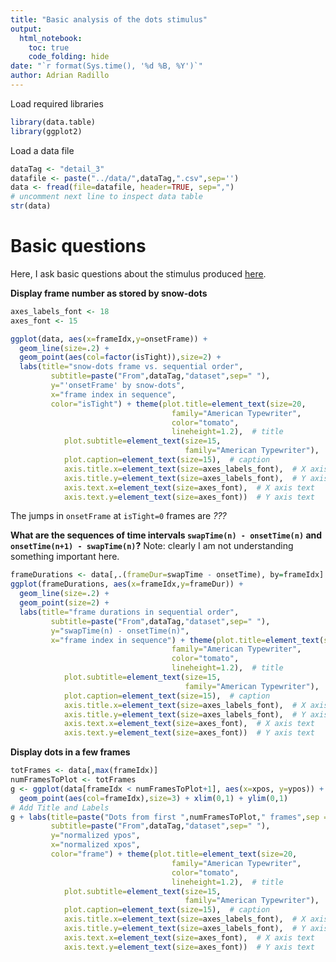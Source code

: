 ```yaml
---
title: "Basic analysis of the dots stimulus"
output:
  html_notebook:
    toc: true
    code_folding: hide
date: "`r format(Sys.time(), '%d %B, %Y')`"
author: Adrian Radillo
---
```


Load required libraries
```r
library(data.table)
library(ggplot2)
```
Load a data file
```r
dataTag <- "detail_3"
datafile <- paste("../data/",dataTag,".csv",sep='')
data <- fread(file=datafile, header=TRUE, sep=",")
# uncomment next line to inspect data table
str(data)
```
# Basic questions
Here, I ask basic questions about the stimulus produced [here](https://github.com/aernesto/dotsStimExperiments/releases).

**Display frame number as stored by snow-dots**
```r
axes_labels_font <- 18
axes_font <- 15

ggplot(data, aes(x=frameIdx,y=onsetFrame)) +
  geom_line(size=.2) +
  geom_point(aes(col=factor(isTight)),size=2) +
  labs(title="snow-dots frame vs. sequential order",
         subtitle=paste("From",dataTag,"dataset",sep=" "),
         y="'onsetFrame' by snow-dots",
         x="frame index in sequence",
         color="isTight") + theme(plot.title=element_text(size=20,
                                    family="American Typewriter",
                                    color="tomato",
                                    lineheight=1.2),  # title
            plot.subtitle=element_text(size=15,
                                       family="American Typewriter"),  # subtitle
            plot.caption=element_text(size=15),  # caption
            axis.title.x=element_text(size=axes_labels_font),  # X axis title
            axis.title.y=element_text(size=axes_labels_font),  # Y axis title
            axis.text.x=element_text(size=axes_font),  # X axis text
            axis.text.y=element_text(size=axes_font))  # Y axis text
```
The jumps in `onsetFrame` at `isTight=0` frames are *???*


**What are the sequences of time intervals `swapTime(n) - onsetTime(n)` and `onsetTime(n+1) - swapTime(n)`?**
Note: clearly I am not understanding something important here.
```r
frameDurations <- data[,.(frameDur=swapTime - onsetTime), by=frameIdx]
ggplot(frameDurations, aes(x=frameIdx,y=frameDur)) +
  geom_line(size=.2) +
  geom_point(size=2) +
  labs(title="frame durations in sequential order",
         subtitle=paste("From",dataTag,"dataset",sep=" "),
         y="swapTime(n) - onsetTime(n)",
         x="frame index in sequence") + theme(plot.title=element_text(size=20,
                                    family="American Typewriter",
                                    color="tomato",
                                    lineheight=1.2),  # title
            plot.subtitle=element_text(size=15,
                                       family="American Typewriter"),  # subtitle
            plot.caption=element_text(size=15),  # caption
            axis.title.x=element_text(size=axes_labels_font),  # X axis title
            axis.title.y=element_text(size=axes_labels_font),  # Y axis title
            axis.text.x=element_text(size=axes_font),  # X axis text
            axis.text.y=element_text(size=axes_font))  # Y axis text
```

**Display dots in a few frames**
```r
totFrames <- data[,max(frameIdx)]
numFramesToPlot <- totFrames
g <- ggplot(data[frameIdx < numFramesToPlot+1], aes(x=xpos, y=ypos)) +
  geom_point(aes(col=frameIdx),size=3) + xlim(0,1) + ylim(0,1)
# Add Title and Labels
g + labs(title=paste("Dots from first ",numFramesToPlot," frames",sep = ''),
         subtitle=paste("From",dataTag,"dataset",sep=" "),
         y="normalized ypos",
         x="normalized xpos",
         color="frame") + theme(plot.title=element_text(size=20,
                                    family="American Typewriter",
                                    color="tomato",
                                    lineheight=1.2),  # title
            plot.subtitle=element_text(size=15,
                                       family="American Typewriter"),  # subtitle
            plot.caption=element_text(size=15),  # caption
            axis.title.x=element_text(size=axes_labels_font),  # X axis title
            axis.title.y=element_text(size=axes_labels_font),  # Y axis title
            axis.text.x=element_text(size=axes_font),  # X axis text
            axis.text.y=element_text(size=axes_font))  # Y axis text
```

